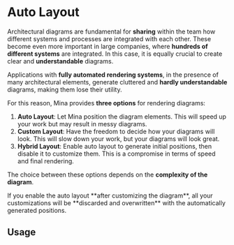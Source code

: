 

# Auto Layout

Architectural diagrams are fundamental for **sharing** within the team how different systems and processes are integrated with each other. These become even more important in large companies, where **hundreds of different systems** are integrated. In this case, it is equally crucial to create clear and **understandable** diagrams.

Applications with **fully automated rendering systems**, in the presence of many architectural elements, generate cluttered and **hardly understandable** diagrams, making them lose their utility.

For this reason, Mina provides **three options** for rendering diagrams:

1. **Auto Layout**: Let Mina position the diagram elements. This will speed up your work but may result in messy diagrams.
2. **Custom Layout**: Have the freedom to decide how your diagrams will look. This will slow down your work, but your diagrams will look great.
3. **Hybrid Layout**: Enable auto layout to generate initial positions, then disable it to customize them. This is a compromise in terms of speed and final rendering.

The choice between these options depends on the **complexity of the diagram**.

<Callout type="warning" emoji="⚠️">
  If you enable the auto layout **after customizing the diagram**, all your
  customizations will be **discarded and overwritten** with the automatically
  generated positions.
</Callout>

## Usage

<div className="w-full h-[30rem] my-14 border-0">
  <ReactPlayer
    url="https://vimeo.com/1072171131/ced1a3fe48"
    muted
    width="100%"
    height="100%"
    controls
    config={{
      vimeo: {
        playerOptions: {
          transparent: false,
        },
      },
    }}
  />
</div>
